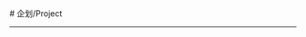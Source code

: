 
<BaseLayout title="Project">
  <BaseCard title="Project">
# 企划/Project

---

  </BaseCard>
  <div class="mt-8 mb-8">
    <ProjectCard
      title="裂土东南"
      image="/cover.png"
      desc="“尊严革命”十周年之际, 重新回顾2014年乌克兰分离主义的兴起与勃兴"
      url="https://www.zhihu.com/column/c_1759880064546553856"
      badge="Zhihu"
      target="_self"
    />
    <ProjectCard
      title="共产党与工人党国际会议"
      image="/23.jpg"
      desc="共产党与工人党国际会议的文章翻译"
      url="https://docs.qq.com/pdf/DY3dQYnpyWlNhbkxr"
      badge="PDF"
      target="_self"
    />
  </div>
</BaseLayout>
<ProjectJS />
